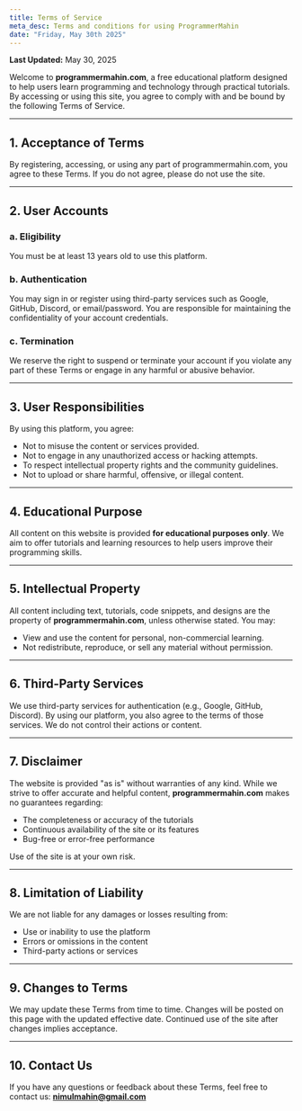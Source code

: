 ```yaml
---
title: Terms of Service
meta_desc: Terms and conditions for using ProgrammerMahin
date: "Friday, May 30th 2025"
---
```



**Last Updated:** May 30, 2025

Welcome to **programmermahin.com**, a free educational platform designed to help users learn programming and technology through practical tutorials. By accessing or using this site, you agree to comply with and be bound by the following Terms of Service.

---

## 1. Acceptance of Terms

By registering, accessing, or using any part of programmermahin.com, you agree to these Terms. If you do not agree, please do not use the site.

---

## 2. User Accounts

### a. Eligibility

You must be at least 13 years old to use this platform.

### b. Authentication

You may sign in or register using third-party services such as Google, GitHub, Discord, or email/password. You are responsible for maintaining the confidentiality of your account credentials.

### c. Termination

We reserve the right to suspend or terminate your account if you violate any part of these Terms or engage in any harmful or abusive behavior.

---

## 3. User Responsibilities

By using this platform, you agree:

- Not to misuse the content or services provided.
- Not to engage in any unauthorized access or hacking attempts.
- To respect intellectual property rights and the community guidelines.
- Not to upload or share harmful, offensive, or illegal content.

---

## 4. Educational Purpose

All content on this website is provided **for educational purposes only**. We aim to offer tutorials and learning resources to help users improve their programming skills.

---

## 5. Intellectual Property

All content including text, tutorials, code snippets, and designs are the property of **programmermahin.com**, unless otherwise stated. You may:

- View and use the content for personal, non-commercial learning.
- Not redistribute, reproduce, or sell any material without permission.

---

## 6. Third-Party Services

We use third-party services for authentication (e.g., Google, GitHub, Discord). By using our platform, you also agree to the terms of those services. We do not control their actions or content.

---

## 7. Disclaimer

The website is provided "as is" without warranties of any kind. While we strive to offer accurate and helpful content, **programmermahin.com** makes no guarantees regarding:

- The completeness or accuracy of the tutorials  
- Continuous availability of the site or its features  
- Bug-free or error-free performance  

Use of the site is at your own risk.

---

## 8. Limitation of Liability

We are not liable for any damages or losses resulting from:

- Use or inability to use the platform  
- Errors or omissions in the content  
- Third-party actions or services  

---

## 9. Changes to Terms

We may update these Terms from time to time. Changes will be posted on this page with the updated effective date. Continued use of the site after changes implies acceptance.

---

## 10. Contact Us

If you have any questions or feedback about these Terms, feel free to contact us: [**nimulmahin@gmail.com**](mailto:nimulmahin@gmail.com)
